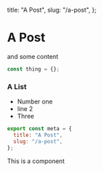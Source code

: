   title: "A Post",
  slug: "/a-post",
};

# A Post

and some content

```js
const thing = {};
```

### A List

- Number one
- line 2
- Three

```js
export const meta = {
  title: "A Post",
  slug: "/a-post",
};
```

<Box as="h4" class="heading h3-mdx">This is a component</Box>